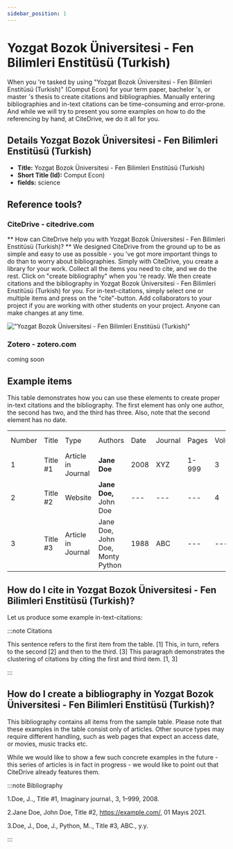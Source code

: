 ```yaml
---
sidebar_position: 1
---
```


# Yozgat Bozok Üniversitesi - Fen Bilimleri Enstitüsü (Turkish)

When you 're tasked by using "Yozgat Bozok Üniversitesi - Fen Bilimleri Enstitüsü (Turkish)" (Comput Econ) for your term paper, bachelor 's, or master 's thesis to create citations and bibliographies.
Manually entering bibliographies and in-text citations can be time-consuming and error-prone. And while we will try to present you some examples on how to do the referencing by hand, at CiteDrive, we do it all for you.

## Details  Yozgat Bozok Üniversitesi - Fen Bilimleri Enstitüsü (Turkish)
* **Title:** Yozgat Bozok Üniversitesi - Fen Bilimleri Enstitüsü (Turkish)
* **Short Title (Id):** Comput Econ)
* **fields:** science

## Reference tools?
### CiteDrive - citedrive.com
** How can CiteDrive help you with Yozgat Bozok Üniversitesi - Fen Bilimleri Enstitüsü (Turkish)? **
We designed CiteDrive from the ground up to be as simple and easy to use as possible - you 've got more important things to do than to worry about bibliographies. Simply with CiteDrive, you create a library for your work. Collect all the items you need to cite, and we do the rest. Click on "create bibliography" when you 're ready. We then create citations and the bibliography in Yozgat Bozok Üniversitesi - Fen Bilimleri Enstitüsü (Turkish) for you. For in-text-citations, simply select one or multiple items and press on the "cite"-button. Add collaborators to your project if you are working with other students on your project. Anyone can make changes at any time.


!["Yozgat Bozok Üniversitesi - Fen Bilimleri Enstitüsü (Turkish)"](images/yozgat-bozok-universitesi--fen-bilimleri-enstitusu-turkish.svg "Choose Yozgat Bozok Üniversitesi - Fen Bilimleri Enstitüsü (Turkish) in the CiteDrive App")

### Zotero - zotero.com

coming soon

## Example items

This table demonstrates how you can use these elements to create proper in-text citations and the bibliography. The first element has only one author, the second has two, and the third has three. Also, note that the second element has no date.


<table>
  <tr>
   <td>Number
   </td>
   <td>Title
   </td>
   <td>Type
   </td>
   <td>Authors
   </td>
   <td>Date
   </td>
   <td>Journal
   </td>
   <td>Pages
   </td>
   <td>Volume
   </td>
   <td>Issue
   </td>
   <td>Access Date
   </td>
  </tr>
  <tr>
   <td>1
   </td>
   <td>Title #1
   </td>
   <td>Article in Journal
   </td>
   <td><strong>Jane Doe</strong>
   </td>
   <td>2008
   </td>
   <td>XYZ
   </td>
   <td>1-999
   </td>
   <td>3
   </td>
   <td>2
   </td>
   <td>--
   </td>
  </tr>
  <tr>
   <td>
2
   </td>
   <td>Title #2
   </td>
   <td>Website
   </td>
   <td><strong>Jane Doe, </strong>John Doe
   </td>
   <td>---
   </td>
   <td>---
   </td>
   <td>---
   </td>
   <td>4
   </td>
   <td>---
   </td>
   <td>2020-05-01
   </td>
  </tr>
  <tr>
   <td>3
   </td>
   <td>Title #3
   </td>
   <td>Article in Journal
   </td>
   <td>Jane Doe, John Doe, Monty Python
   </td>
   <td>1988
   </td>
   <td>ABC
   </td>
   <td>---
   </td>
   <td>---
   </td>
   <td>16
   </td>
   <td>---
   </td>
  </tr>
</table>



## How do I cite in  Yozgat Bozok Üniversitesi - Fen Bilimleri Enstitüsü (Turkish)?

Let us produce some example in-text-citations:

:::note Citations


This sentence refers to the first item from the table. [1] This, in turn, refers to the second [2]
and then to the third.  [3]
This paragraph demonstrates the clustering of citations by citing the first and third item. [1, 3]

:::

## How do I create a bibliography in Yozgat Bozok Üniversitesi - Fen Bilimleri Enstitüsü (Turkish)?

This bibliography contains all items from the sample table. Please note that these examples in the table consist only of articles. Other source types may require different handling, such as web pages that expect an access date, or movies, music tracks etc.

While we would like to show a few such concrete examples in the future - this series of articles is in fact in progress - we would like to point out that CiteDrive already features them.

:::note Bibliography

1.Doe, J.., Title #1, Imaginary journal., 3, 1–999, 2008.

2.Jane Doe, John  Doe, Title #2, https://example.com/, 01 Mayıs 2021.

3.Doe, J., Doe, J., Python, M.., Title #3, ABC., y.y.



:::


        
